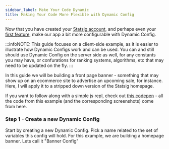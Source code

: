 ```yaml
---
sidebar_label: Make Your Code Dynamic
title: Making Your Code More Flexible with Dynamic Config
---
```



Now that you have created your [Statsig account](/#account-sign-up-and-api-key), and perhaps even your [first feature](/first-feature), make our app
a bit more configurable with Dynamic Config.

:::infoNOTE: This guide focuses on a client-side example, as it is easier to illustrate how Dynamic Configs work and can be used.  You can and still should use
Dynamic Config on the server side as well, for any constants you may have, or confurations for ranking systems, algorithms, etc that may need to be updated on the fly.
:::

In this guide we will be building a front page banner - something that may show up on an ecommerce site to advertise an upcoming sale, for instance.
Here, I will apply it to a stripped down version of the Statsig homepage.

If you want to follow along with a simple js repl, check out [this codepen](https://codepen.io/tore-statsig/pen/mdWEajo) -
all the code from this example (and the corresponding screenshots) come from here.

### Step 1 - Create a new Dynamic Config

Start by creating a new Dynamic Config. Pick a name related to the set of variables this config will hold. For this example, we are building a homepage banner.
Lets call it "Banner Config"
